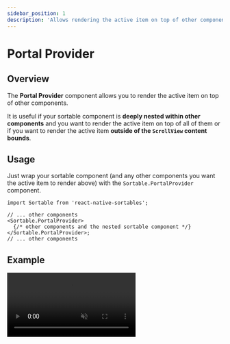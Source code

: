 ```yaml
---
sidebar_position: 1
description: 'Allows rendering the active item on top of other components'
---
```


# Portal Provider

## Overview

The **Portal Provider** component allows you to render the active item on top of other components.

It is useful if your sortable component is **deeply nested within other components** and you want to render the active item on top of all of them or if you want to render the active item **outside of the `ScrollView` content bounds**.

## Usage

Just wrap your sortable component (and any other components you want the active item to render above) with the `Sortable.PortalProvider` component.

```tsx
import Sortable from 'react-native-sortables';

// ... other components
<Sortable.PortalProvider>
  {/* other components and the nested sortable component */}
</Sortable.PortalProvider>;
// ... other components
```

## Example


<video autoPlay loop muted width='300px' src={video} />

## Props

### enabled

Determines whether the portal functionality is enabled.

| type      | default | required |
| --------- | ------- | -------- |
| `boolean` | `true`  | NO       |

When enabled, the active item will be rendered in a portal outlet, which is rendered on top of other components rendered within the `PortalProvider` component.

### children

The components above which the active item should be rendered.

| type        | default | required |
| ----------- | ------- | -------- |
| `ReactNode` | NO      | YES      |

## How It Works?

The Portal Provider creates a separate portal outlet component higher in the view hierarchy. When an item becomes active, it is teleported to this outlet, allowing it to be rendered on top of other components. The provider synchronizes the position of the teleported item with the original item and manages the visibility of the original item while it is being dragged.

This approach ensures a smooth transition between the item rendered within the sortable component and the one rendered in the portal.

## Remarks

### Active Item Copy

The portal renders the active item on a different layer, within a different parent component than the item is normally rendered in. As a result, the copy of the active item is mounted (not re-rendered) while the old component within the sortable container is still rendered but invisible.

This means there are 2 instances of the active item component rendered at the same time until it is dropped.

### Component State

Since the teleported component is a separate instance from the original one, any local state (like `useState` or fetched data) will not be shared between the two instances.

For components that need to maintain state during dragging, consider using:

- Context providers to share state
- External store or state management library
- Lifting state up to a parent component (but it may lead to performance issues if not implemented correctly)

### Layout Animations

Since the view is mounted and unmounted within the portal outlet, all entering and exiting animations used in this view triggered on render will be triggered here as well.

:::warning

The Portal Provider uses complex synchronization logic to synchronize Reanimated style updates with React renders. While this approach works well in most cases, it may have some limitations.

If you encounter unexpected behavior or any kind of issues, please report them on [GitHub](https://github.com/matipl01/react-native-sortables/issues) with a detailed description of the problem.

:::

:::info Complete Usage Example

For the complete usage example of the Portal Provider, check out the [Active Item Portal](/grid/examples/active-item-portal) example.

:::

